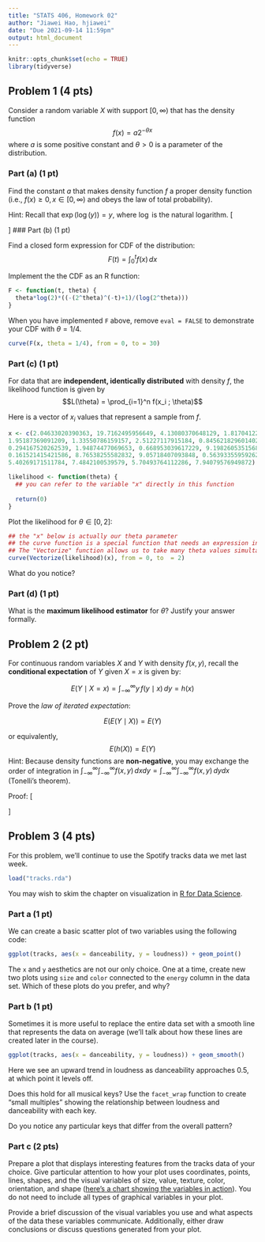 ---
title: "STATS 406, Homework 02"
author: "Jiawei Hao, hjiawei"
date: "Due 2021-09-14 11:59pm" 
output: html_document
---

```{r setup, include=FALSE}
knitr::opts_chunk$set(echo = TRUE)
library(tidyverse)
```

## Problem 1 (4 pts)

Consider a random variable $X$ with support $[0, \infty)$ that has the density function
$$f(x) = a 2^{-\theta x}$$
where $a$ is some positive constant and $\theta > 0$ is a parameter of the distribution.

### Part (a) (1 pt)
Find the constant $a$ that makes density function $f$ a proper density function (i.e., $f(x) \ge 0, x \in [0, \infty)$ and obeys the law of total probability).

Hint: Recall that $\exp(\log(y)) = y$, where $\log$ is the natural logarithm.
\[

\begin{align}

F(x) &=\int_{0}^{\infty} a 2^{-\theta x} dx \\
     &= a\int_{0}^{\infty} (2^{-\theta})^{x} dx \\
     &= a\frac{-(2^{-\theta})^{-x}}{\ln(|2^{\theta}|)} |_{0}^{\infty} \\
     &= \frac{a}{\ln(2^{\theta})} \\
     &= 1 \\
     Thus, a = \ln(2^{\theta})
    
\end{align}

\]
### Part (b) (1 pt)

Find a closed form expression for CDF of the distribution:
$$F(t) = \int_0^t f(x) \, dx$$

Implement the the CDF as an R function:

```{r}
F <- function(t, theta) {
  theta*log(2)*((-(2^theta)^(-t)+1)/(log(2^theta)))
}
```

When you have implemented `F` above, remove `eval = FALSE` to demonstrate your CDF with $\theta = 1/4$.
```{r}
curve(F(x, theta = 1/4), from = 0, to = 30)
```
 

### Part (c) (1 pt)

For data that are **independent, identically distributed** with density $f$, the likelihood function is given by
$$L(\theta) = \prod_{i=1}^n f(x_i ; \theta)$$

Here is a vector of $x_i$ values that represent a sample from $f$. 
```{r}
x <- c(2.04633020390363, 19.7162495956649, 4.13080370648129, 1.81704122764094, 
1.95187369091209, 1.33550786159157, 2.51227117915184, 0.845621829601402, 
0.294167520262539, 1.94874477069653, 0.668953039617229, 9.19826053515684, 
0.161521415421586, 8.76538255582832, 9.05718407093848, 0.563933559592626, 
5.40269171511784, 7.4842100539579, 5.70493764112286, 7.94079576949872)
```

```{r}
likelihood <- function(theta) {
  ## you can refer to the variable "x" directly in this function
  
  return(0) 
}
```

Plot the likelihood for $\theta \in [0, 2]$:

```{r}
## the "x" below is actually our theta parameter
## the curve function is a special function that needs an expression involving "x"
## The "Vectorize" function allows us to take many theta values simultaneously
curve(Vectorize(likelihood)(x), from = 0, to  = 2)
```

What do you notice?

### Part (d) (1 pt)

What is the **maximum likelihood estimator** for $\theta$? Justify your answer formally.


## Problem 2 (2 pt)

For continuous random variables $X$ and $Y$ with density $f(x, y)$, recall the **conditional expectation** of $Y$ given $X = x$ is given by:

$$E(Y \mid X = x) = \int_{-\infty}^\infty y \, f(y \mid x) \, dy = h(x)$$

Prove the *law of iterated expectation*:

$$E(E(Y \mid X)) = E(Y)$$

or equivalently,
$$E(h(X)) = E(Y)$$
Hint: Because density functions are **non-negative**, you may exchange the order of integration in $\int_{-\infty}^\infty \int_{-\infty}^\infty f(x,y) \, dx dy = \int_{-\infty}^\infty \int_{-\infty}^\infty f(x,y) \, dy dx$ (Tonelli's theorem).

Proof:
\[

\begin{align}

E(E(Y|X))&=\int_{-\infty}^{\infty}E(Y|X)f(x)dx \\
         &=\int_{-\infty}^{\infty}(\int_{-\infty}^{\infty}yf(Y|X)dy)f(x)dx \\
         &=\int_{-\infty}^{\infty}y(\int_{-\infty}^{\infty}f(Y|X))f(x)dxdy \\
         &=\int_{-\infty}^{\infty}y(\int_{-\infty}^{\infty}f(x,y))dxdy \\
         &=\int_{-\infty}^{\infty}yf(y)dy \\
         &=E(Y)


\end{align}

\]


## Problem 3 (4 pts)

For this problem, we'll continue to use the Spotify tracks data we met last week.

```{r}
load("tracks.rda")
```

You may wish to skim the chapter on visualization in [R for Data Science](https://r4ds.had.co.nz/data-visualisation.html).

### Part a (1 pt)

We can create a basic scatter plot of two variables using the following code:
```{r}
ggplot(tracks, aes(x = danceability, y = loudness)) + geom_point()
```

The `x` and `y` aesthetics are not our only choice. One at a time, create new two plots using `size` and `color` connected to the `energy` column in the data set. Which of these plots do you prefer, and why?

### Part b (1 pt)

Sometimes it is more useful to replace the entire data set with a smooth line that represents the data on average (we'll talk about how these lines are created later in the course).

```{r}
ggplot(tracks, aes(x = danceability, y = loudness)) + geom_smooth()
```

Here we see an upward trend in loudness as danceability approaches 0.5, at which point it levels off. 

Does this hold for all musical keys? Use the `facet_wrap` function to create "small multiples" showing the relationship between loudness and danceability with each key.

Do you notice any particular keys that differ from the overall pattern?

### Part c (2 pts)

Prepare a plot that displays interesting features from the tracks data of your choice. Give particular attention to how your plot uses coordinates, points, lines, shapes, and the visual variables of size, value, texture, color, orientation, and shape ([here's a chart showing the variables in action](https://www.axismaps.com/guide/general/visual-variables/)). You do not need to include all types of graphical variables in your plot. 

Provide a brief discussion of the visual variables you use and what aspects of the data these variables communicate. Additionally, either draw conclusions or discuss questions generated from your plot. 


